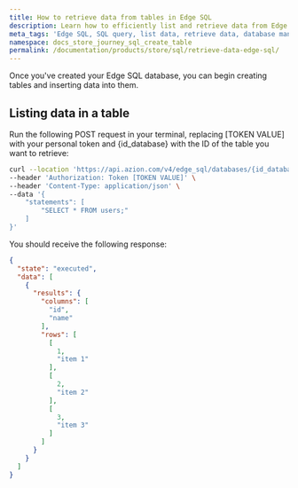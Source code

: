 ```yaml
---
title: How to retrieve data from tables in Edge SQL
description: Learn how to efficiently list and retrieve data from Edge SQL databases using the Azion REST API. This comprehensive guide provides step-by-step instructions for querying tables and optimizing your database management.
meta_tags: 'Edge SQL, SQL query, list data, retrieve data, database management, Azion REST API, SQL tutorial, data retrieval, database optimization, querying tables'
namespace: docs_store_journey_sql_create_table
permalink: /documentation/products/store/sql/retrieve-data-edge-sql/
---
```



Once you've created your Edge SQL database, you can begin creating tables and inserting data into them.

<LinkButton link="/en/documentation/products/store/edge-sql/" label="go to Edge SQL reference" severity="secondary" />

## Listing data in a table

Run the following POST request in your terminal, replacing [TOKEN VALUE] with your personal token and {id_database} with the ID of the table you want to retrieve:

```bash
curl --location 'https://api.azion.com/v4/edge_sql/databases/{id_database}/query' \
--header 'Authorization: Token [TOKEN VALUE]' \
--header 'Content-Type: application/json' \
--data '{
    "statements": [
        "SELECT * FROM users;"
    ]
}'
```

You should receive the following response:

```json
{
  "state": "executed",
  "data": [
    {
      "results": {
        "columns": [
          "id",
          "name"
        ],
        "rows": [
          [
            1,
            "item 1"
          ],
          [
            2,
            "item 2"
          ],
          [
            3,
            "item 3"
          ]
        ]
      }
    }
  ]
}
```
